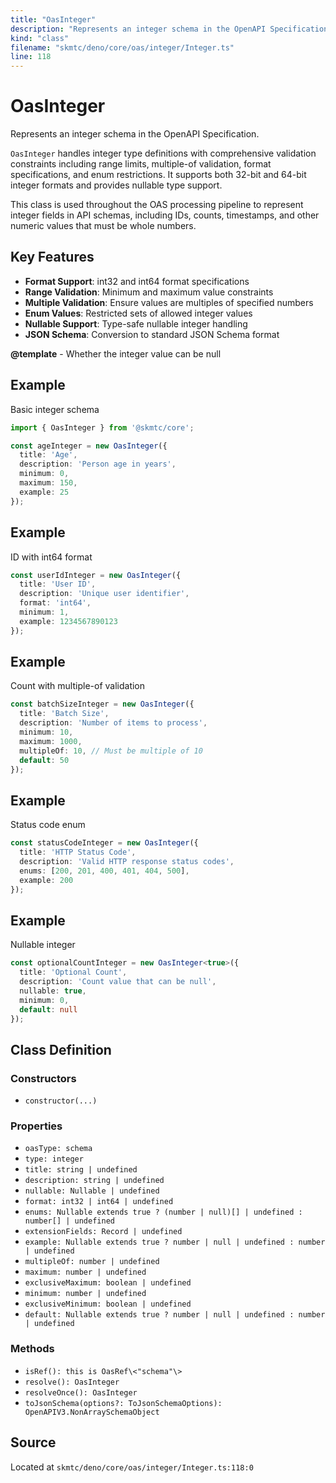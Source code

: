 ```yaml
---
title: "OasInteger"
description: "Represents an integer schema in the OpenAPI Specification."
kind: "class"
filename: "skmtc/deno/core/oas/integer/Integer.ts"
line: 118
---
```


# OasInteger

Represents an integer schema in the OpenAPI Specification.

`OasInteger` handles integer type definitions with comprehensive validation
constraints including range limits, multiple-of validation, format specifications,
and enum restrictions. It supports both 32-bit and 64-bit integer formats
and provides nullable type support.

This class is used throughout the OAS processing pipeline to represent
integer fields in API schemas, including IDs, counts, timestamps, and
other numeric values that must be whole numbers.

## Key Features

- **Format Support**: int32 and int64 format specifications
- **Range Validation**: Minimum and maximum value constraints
- **Multiple Validation**: Ensure values are multiples of specified numbers
- **Enum Values**: Restricted sets of allowed integer values
- **Nullable Support**: Type-safe nullable integer handling
- **JSON Schema**: Conversion to standard JSON Schema format


**@template** - Whether the integer value can be null


## Example

Basic integer schema
```typescript
import { OasInteger } from '@skmtc/core';

const ageInteger = new OasInteger({
  title: 'Age',
  description: 'Person age in years',
  minimum: 0,
  maximum: 150,
  example: 25
});
```


## Example

ID with int64 format
```typescript
const userIdInteger = new OasInteger({
  title: 'User ID',
  description: 'Unique user identifier',
  format: 'int64',
  minimum: 1,
  example: 1234567890123
});
```


## Example

Count with multiple-of validation
```typescript
const batchSizeInteger = new OasInteger({
  title: 'Batch Size',
  description: 'Number of items to process',
  minimum: 10,
  maximum: 1000,
  multipleOf: 10, // Must be multiple of 10
  default: 50
});
```


## Example

Status code enum
```typescript
const statusCodeInteger = new OasInteger({
  title: 'HTTP Status Code',
  description: 'Valid HTTP response status codes',
  enums: [200, 201, 400, 401, 404, 500],
  example: 200
});
```


## Example

Nullable integer
```typescript
const optionalCountInteger = new OasInteger<true>({
  title: 'Optional Count',
  description: 'Count value that can be null',
  nullable: true,
  minimum: 0,
  default: null
});
```

## Class Definition

### Constructors

- `constructor(...)`

### Properties

- `oasType: schema`
- `type: integer`
- `title: string | undefined`
- `description: string | undefined`
- `nullable: Nullable | undefined`
- `format: int32 | int64 | undefined`
- `enums: Nullable extends true ? (number | null)[] | undefined : number[] | undefined`
- `extensionFields: Record | undefined`
- `example: Nullable extends true ? number | null | undefined : number | undefined`
- `multipleOf: number | undefined`
- `maximum: number | undefined`
- `exclusiveMaximum: boolean | undefined`
- `minimum: number | undefined`
- `exclusiveMinimum: boolean | undefined`
- `default: Nullable extends true ? number | null | undefined : number | undefined`

### Methods

- `isRef(): this is OasRef\<"schema"\>`
- `resolve(): OasInteger`
- `resolveOnce(): OasInteger`
- `toJsonSchema(options?: ToJsonSchemaOptions): OpenAPIV3.NonArraySchemaObject`

## Source

Located at `skmtc/deno/core/oas/integer/Integer.ts:118:0`
